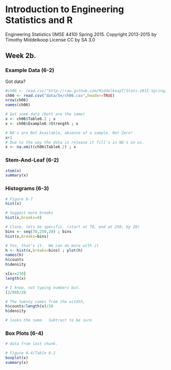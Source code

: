 # Introduction to Engineering Statistics and R 
Engineering Statistics (IMSE 4410) Spring 2015. 
Copyright 2013-2015 by Timothy Middelkoop License CC by SA 3.0

## Week 2b.

### Example Data (6-2)

Got data?
```r
#ch06 <- read.csv("http://raw.github.com/MiddelkoopT/Stats-2015-Spring/master/data/5e/ch06.csv",header=TRUE)
ch06 <- read.csv("data/5e/ch06.csv",header=TRUE)
nrow(ch06)
names(ch06)

# Get some data (both are the same)
x <- ch06$Table6.2 ; x
x <- ch06$Example6.4Strength ; x

# NA's are Not Available, absense of a sample. Not Zero!
x+1
# Due to the way the data is release it fill's in NA's on us.
x <- na.omit(ch06$Table6.2) ; x
```

### Stem-And-Leaf (6-2)

```r
stem(x)
summary(x)
```

### Histograms (6-3)

```r
# Figure 6-7
hist(x)

# Suggest more breaks
hist(x,breaks=9)

# Close, lets be specific. (start at 70, end at 250, by 20)
bins <- seq(70,250,20) ; bins
hist(x,breaks=bins)

# Yes, that's it.  We can do more with it
h <- hist(x,breaks=bins) ; plot(h)
names(h)
h$counts
h$density

x[x>=230]
length(x)

# I know, not typing numbers but.
(2/80)/20

# The twenty comes from the witdth, 
h$counts/length(x)/20
h$density

# looks the same.  Subtract to be sure


```


### Box Plots (6-4)
```r
# data from last chunk.

# Figure 6-4/Table 6-2
boxplot(x)
summary(x)
```
